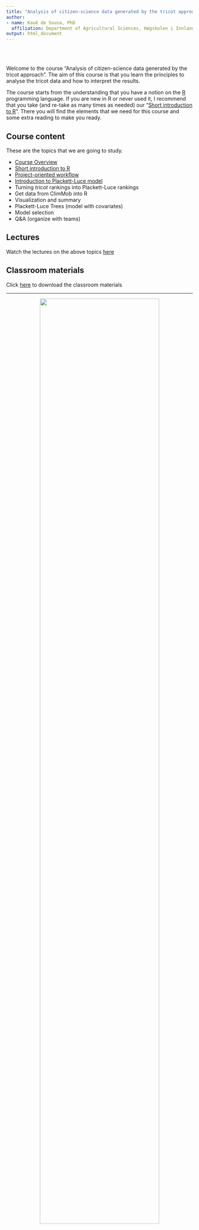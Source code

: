 ```yaml
---
title: "Analysis of citizen-science data generated by the tricot approach"
author:
- name: Kauê de Sousa, PhD
  affiliation: Department of Agricultural Sciences, Høgskolen i Innlandet, Norway <br> Digital Inclusion, Alliance of Bioversity International and CIAT, Italy
output: html_document
---
```

  
\
\

Welcome to the course "Analysis of citizen-science data generated by the tricot approach". The aim of this course is that you learn the principles to analyse the tricot data and how to interpret the results.  

The course starts from the understanding that you have a notion on the [R](https://www.r-project.org/) programming language. If you are new in R or never used it, I recommend that you take (and re-take as many times as needed) our "[Short introduction to R](02_introduction_to_R.html)". There you will find the elements that we need for this course and some extra reading to make you ready.

## Course content

These are the topics that we are going to study. 

* [Course Overview](01_course_overview.html)
* [Short introduction to R](02_introduction_to_R.html)
* [Project-oriented workflow](03_project_oriented_workflow.html)
* [Introduction to Plackett-Luce model](04_introduction_plmodel.html)
* Turning *tricot* rankings into Plackett-Luce rankings
* Get data from ClimMob into R
* Visualization and summary
* Plackett-Luce Trees (model with covariates)
* Model selection 
* Q&A (organize with teams)

## Lectures

Watch the lectures on the above topics [here]()

## Classroom materials

Click [here]() to download the classroom materials

-----

<center>
<img src="img/logos.png" width="80%"/>
</center>